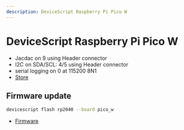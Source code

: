 ```yaml
---
description: DeviceScript Raspberry Pi Pico W
---
```

# DeviceScript Raspberry Pi Pico W




- Jacdac on 9 using Header connector
- I2C on SDA/SCL: 4/5 using Header connector
- serial logging on 0 at 115200 8N1
- [Store](https://www.raspberrypi.com/documentation/microcontrollers/raspberry-pi-pico.html)




## Firmware update

```bash
devicescript flash rp2040 --board pico_w
```


- [Firmware](https://github.com/microsoft/jacdac-pico/releases/latest/download/devicescript-rp2040w-pico_w.uf2)